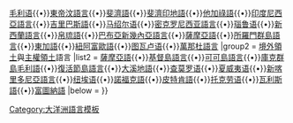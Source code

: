 {{Navbox
|name = Languages of Oceania
|title = [[大洋洲諸語言]]
|image =  
|group1 = [[世界政區索引|主權獨立國家]]語言
|list1 = [[澳大利亚原住民语言]]{{•}}[[毛利语]]{{•}}[[東帝汶語言]]{{•}}[[斐濟語]]{{•}}[[斐濟印地語]]{{•}}[[他加祿語]]{{•}}[[印度尼西亞語言]]{{•}}[[吉里巴斯語]]{{•}}[[马绍尔语]]{{•}}[[密克罗尼西亚联邦|密克罗尼西亚語言]]{{•}}[[瑙鲁语]]{{•}}[[新西蘭語言]]{{•}}[[帕勞語|帛琉語]]{{•}}[[巴布亞新幾內亞語言]]{{•}}[[薩摩亞語]]{{•}}[[所羅門群島語言]]{{•}}[[湯加語|東加語]]{{•}}[[紐阿富歐語]]{{•}}[[图瓦卢语]]{{•}}[[萬那杜語言]]
|group2 = [[境外領土]]與[[主權|主權領土]]語言
|list2 = [[薩摩亞語]]{{•}}[[基督島語言]]{{•}}[[可可島語言]]{{•}}[[庫克群島毛利語]]{{•}}[[復活節島語言]]{{•}}[[大溪地語]]{{•}}[[查莫罗语]]{{•}}[[夏威夷语]]{{•}}[[新喀里多尼亞語言]]{{•}}[[纽埃语]]{{•}}[[諾福克語]]{{•}}[[皮特肯語]]{{•}}[[托克劳语]]{{•}}[[瓦利斯語]]{{•}}[[富圖納語]]
|below =
}}<noinclude>
{{collapsible option}}
{{Documentation}}

[[Category:大洋洲語言模板]]
</noinclude>